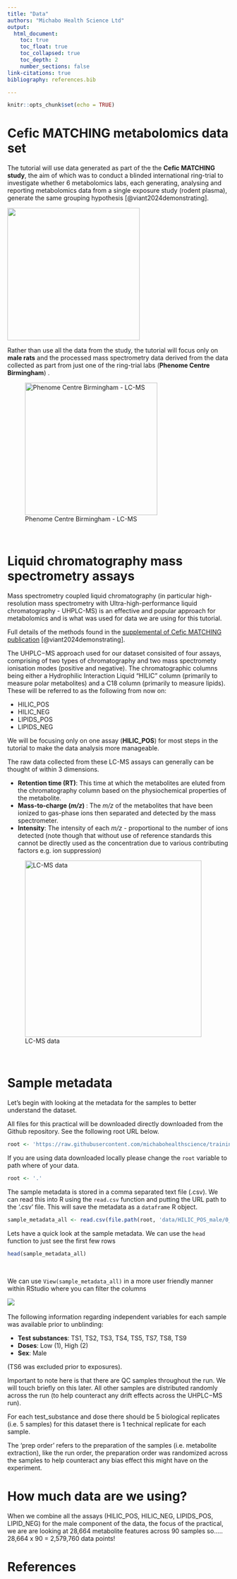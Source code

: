 ```yaml
---
title: "Data"
authors: "Michabo Health Science Ltd"
output: 
  html_document:
    toc: true
    toc_float: true
    toc_collapsed: true
    toc_depth: 2
    number_sections: false
link-citations: true
bibliography: references.bib

---
```


```r
knitr::opts_chunk$set(echo = TRUE)
```

# Cefic MATCHING metabolomics data set 


The tutorial will use data generated as part of the the **Cefic MATCHING study**, the aim of which was to conduct a blinded international ring-trial to investigate whether 6 metabolomics labs, each generating, analysing and reporting metabolomics data from a single exposure study (rodent plasma), generate the same grouping hypothesis [@viant2024demonstrating].

![](Phenome-Centre-Birmingham.png){width=300px}

Rather than use all the data from the study, the tutorial will focus only on **male rats** and the processed mass spectrometry data derived from the data collected as part from just one of the ring-trial labs (**Phenome Centre Birmingham**) .


![Phenome Centre Birmingham - LC-MS](pcb_ms.png){width=300px}

&nbsp;

# Liquid chromatography mass spectrometry assays

Mass spectrometry coupled liquid chromatography (in particular high-resolution mass spectrometry with Ultra-high-performance liquid chromatography - UHPLC-MS) is an effective and popular approach for metabolomics and is what was used for data we are using for this tutorial. 

Full details of the methods found in the [supplemental of Cefic MATCHING publication](https://www.ncbi.nlm.nih.gov/pmc/articles/PMC10944399/bin/204_2024_3680_MOESM1_ESM.pdf) [@viant2024demonstrating].

The UHPLC−MS approach used for our dataset consisited of four assays, comprising of two types of chromatography and two mass spectromety ionisation modes (positive and negative). The chromatographic columns being either a Hydrophilic Interaction Liquid "HILIC" column (primarily to measure polar metabolites) and a C18 column (primarily to measure lipids). These will be referred to as the following from now on:

* HILIC_POS
* HILIC_NEG
* LIPIDS_POS
* LIPIDS_NEG

We will be focusing only on one assay (**HILIC_POS**) for most steps in the tutorial to make the data analysis more manageable.

The raw data collected from these LC-MS assays can generally can be thought of within 3 dimensions. 

* **Retention time (RT)**: This time at which the metabolites are eluted from the chromatography column based on the physiochemical properties of the metabolite.
* **Mass-to-charge (*m/z*) **: The *m/z* of the metabolites that have been ionized to gas-phase ions then separated and detected by the mass spectrometer.
* **Intensity**: The intensity of each *m/z* - proportional to the number of ions detected (note though that without use of reference standards this cannot be directly used as the concentration due to various contributing factors e.g. ion suppression)


![LC-MS data](mz_rt_intensity.png){width=400px}

&nbsp;

# Sample metadata
Let's begin with looking at the metadata for the samples to better understand the dataset.

All files for this practical will be downloaded directly downloaded from the Github repository. See the following root URL below.

```r
root <- 'https://raw.githubusercontent.com/michabohealthscience/training-fsa/main'
```

If you are using data downloaded locally please change the `root` variable to path where of your data.


```r
root <- '.'
```


The sample metadata is stored in a comma separated text file (.csv). We can read this into R using the `read.csv` function and putting the URL path to the '.csv' file. This will save the metadata as a `dataframe` R object.

```r
sample_metadata_all <- read.csv(file.path(root, 'data/HILIC_POS_male/0_sample_metadata.csv'))

```

Lets have a quick look at the sample metadata. We can use the `head` function to just see the first few rows

```r
head(sample_metadata_all)

```
&nbsp;
&nbsp;


We can use `View(sample_metadata_all)` in a more user friendly manner within RStudio where you can filter the columns

![](RStudio_sample_metadata_view.png)
&nbsp;
&nbsp;


The following information regarding independent variables for each sample was available prior to unblinding:

* **Test substances**: TS1, TS2, TS3, TS4, TS5, TS7, TS8, TS9
* **Doses**: Low (1), High (2)
* **Sex**: Male

(TS6 was excluded prior to exposures).

Important to note here is that there are QC samples throughout the run. We will touch briefly on this later. All other 
samples are distributed randomly across the run (to help counteract any drift effects across the UHPLC−MS run). 

For each test_substance and dose there should be 5 biological replicates (i.e. 5 samples) for this dataset there is 1 technical replicate for each sample. 

The 'prep order' refers to the preparation of the samples (i.e. metabolite extraction), like the run order, the preparation order was randomized across the samples to help counteract any bias effect this might have on the experiment.

# How much data are we using?

When we combine all the assays (HILIC_POS, HILIC_NEG, LIPIDS_POS, LIPID_NEG) for the male component of the data, the focus of the practical, we are are looking at 28,664 metabolite features across 90 samples so..... 28,664 x 90 = 2,579,760 data points!


# References {-}





